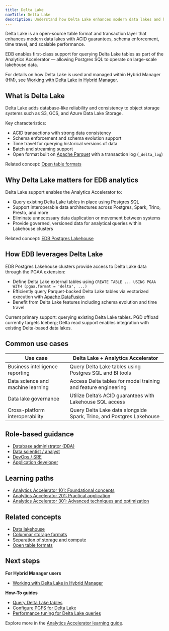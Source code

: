 ```yaml
---
title: Delta Lake
navTitle: Delta Lake
description: Understand how Delta Lake enhances modern data lakes and how Analytics Accelerator leverages it within the EDB Postgres ecosystem.
---
```


Delta Lake is an open-source table format and transaction layer that enhances modern data lakes with ACID guarantees, schema enforcement, time travel, and scalable performance.

EDB enables first-class support for querying Delta Lake tables as part of the Analytics Accelerator — allowing Postgres SQL to operate on large-scale lakehouse data.

For details on how Delta Lake is used and managed within Hybrid Manager (HM), see [Working with Delta Lake in Hybrid Manager](/edb-postgres-ai/hybrid-manager/analytics/delta_lake).

## What is Delta Lake

Delta Lake adds database-like reliability and consistency to object storage systems such as S3, GCS, and Azure Data Lake Storage.

Key characteristics:

- ACID transactions with strong data consistency
- Schema enforcement and schema evolution support
- Time travel for querying historical versions of data
- Batch and streaming support
- Open format built on [Apache Parquet](https://parquet.apache.org/) with a transaction log (`_delta_log`)

Related concept: [Open table formats](learn/explained/generic-concepts.mdx#open-table-formats)

## Why Delta Lake matters for EDB analytics

Delta Lake support enables the Analytics Accelerator to:

- Query existing Delta Lake tables in place using Postgres SQL
- Support interoperable data architectures across Postgres, Spark, Trino, Presto, and more
- Eliminate unnecessary data duplication or movement between systems
- Provide governed, versioned data for analytical queries within Lakehouse clusters

Related concept: [EDB Postgres Lakehouse](learn/explained/analytics-concepts#edb-postgres-lakehouse)

## How EDB leverages Delta Lake

EDB Postgres Lakehouse clusters provide access to Delta Lake data through the PGAA extension:

- Define Delta Lake external tables using `CREATE TABLE ... USING PGAA WITH (pgaa.format = 'delta', ...)`
- Efficiently query Parquet-backed Delta Lake tables via vectorized execution with [Apache DataFusion](https://datafusion.apache.org/)
- Benefit from Delta Lake features including schema evolution and time travel

Current primary support: querying existing Delta Lake tables.
PGD offload currently targets Iceberg; Delta read support enables integration with existing Delta-based data lakes.

## Common use cases

| Use case                          | Delta Lake + Analytics Accelerator                            |
|-----------------------------------|--------------------------------------------------------------|
| Business intelligence reporting   | Query Delta Lake tables using Postgres SQL and BI tools       |
| Data science and machine learning | Access Delta tables for model training and feature engineering|
| Data lake governance               | Utilize Delta’s ACID guarantees with Lakehouse SQL access    |
| Cross-platform interoperability   | Query Delta Lake data alongside Spark, Trino, and Postgres Lakehouse |

## Role-based guidance

- [Database administrator (DBA)](learn/personas.mdx#database-administrator-dba)
- [Data scientist / analyst](learn/personas.mdx#data-scientist--data-analyst)
- [DevOps / SRE](learn/personas.mdx#devops-engineer--site-reliability-engineer-sre)
- [Application developer](learn/personas.mdx#application-developer)

## Learning paths

- [Analytics Accelerator 101: Foundational concepts](learn/paths/101)
- [Analytics Accelerator 201: Practical application](learn/paths/201)
- [Analytics Accelerator 301: Advanced techniques and optimization](learn/paths/301)

## Related concepts

- [Data lakehouse](learn/explained/generic-concepts/#data-lakehouse)
- [Columnar storage formats](learn/explained/generic-concepts/#columnar-storage-formats)
- [Separation of storage and compute](learn/explained/generic-concepts/#separation-of-storage-and-compute)
- [Open table formats](learn/explained/generic-concepts/#open-table-formats)

## Next steps

**For Hybrid Manager users**

- [Working with Delta Lake in Hybrid Manager](/edb-postgres-ai/hybrid-manager/analytics/delta_lake)

**How-To guides**

- [Query Delta Lake tables](/edb-postgres-ai/hybrid-manager/analytics/learn/how-to/query-delta-lake-tables.mdx)
- [Configure PGFS for Delta Lake](/edb-postgres-ai/hybrid-manager/analytics/learn/how-to/configure-delta-pgfs.mdx)
- [Performance tuning for Delta Lake queries](/edb-postgres-ai/hybrid-manager/analytics/learn/how-to/performance-delta-lake-queries.mdx)

Explore more in the [Analytics Accelerator learning guide](learn).
